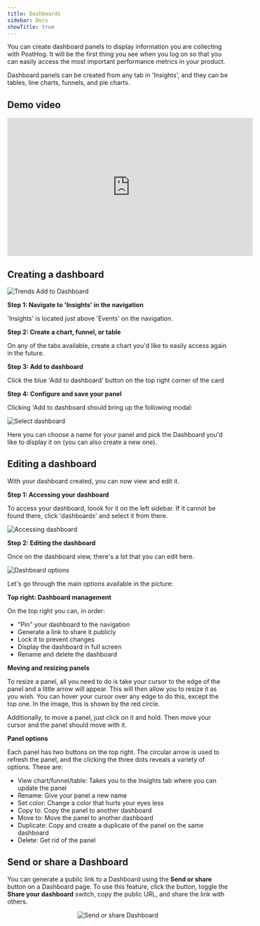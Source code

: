 ```yaml
---
title: Dashboards
sidebar: Docs
showTitle: true
---
```


You can create dashboard panels to display information you are collecting with PostHog. It will be the first thing you see when you log on so that you can easily access the most important performance metrics in your product.

Dashboard panels can be created from any tab in 'Insights', and they can be tables, line charts, funnels, and pie charts.

<BorderWrapper>
    <Quote
        imageSource="/images/customers/anca.png"
        size="md"
        name="Anca Filip"
        title="Head of Product, Mention Me"
        quote={`“The first thing I did was create a dashboard. It took just ten minutes to get the information I needed. Seeing that information so easily is amazing.”`}
    />
</BorderWrapper>

## Demo video

<iframe width="560" height="315" src="https://www.youtube.com/embed/XUKQvXrE96k" frameborder="0" allow="accelerometer; autoplay; clipboard-write; encrypted-media; gyroscope; picture-in-picture" allowfullscreen></iframe>

## Creating a dashboard

![Trends Add to Dashboard](../../images/features/dashboards/add-to-dashboard.png)

**Step 1: Navigate to 'Insights' in the navigation**

'Insights' is located just above 'Events' on the navigation.

**Step 2: Create a chart, funnel, or table**

On any of the tabs available, create a chart you'd like to easily access again in the future.

**Step 3: Add to dashboard**

Click the blue 'Add to dashboard' button on the top right corner of the card 

**Step 4: Configure and save your panel**

Clicking 'Add to dashboard should bring up the following modal:

![Select dashboard](../../images/features/dashboards/select-dashboard.png)

Here you can choose a name for your panel and pick the Dashboard you'd like to display it on (you can also create a new one).

## Editing a dashboard

With your dashboard created, you can now view and edit it.

**Step 1: Accessing your dashboard**

To access your dashboard, loook for it on the left sidebar. If it cannot be found there, click 'dashboards' and select it from there.

![Accessing dashboard](../../images/features/dashboards/dashboard-view.png)

**Step 2: Editing the dashboard**

Once on the dashboard view, there's a lot that you can edit here. 

![Dashboard options](../../images/features/dashboards/dashboard-options.png)

Let's go through the main options available in the picture:

**Top right: Dashboard management**

On the top right you can, in order:

* "Pin" your dashboard to the navigation
* Generate a link to share it publicly 
* Lock it to prevent changes
* Display the dashboard in full screen
* Rename and delete the dashboard

**Moving and resizing panels**

To resize a panel, all you need to do is take your cursor to the edge of the panel and a little arrow will appear. This will then allow you to resize it as you wish. You can hover your cursor over any edge to do this, except the top one. In the image, this is shown by the red circle.

Additionally, to move a panel, just click on it and hold. Then move your cursor and the panel should move with it.

**Panel options**

Each panel has two buttons on the top right. The circular arrow is used to refresh the panel, and the clicking the three dots reveals a variety of options. These are:

* View chart/funnel/table: Takes you to the Insights tab where you can update the panel
* Rename: Give your panel a new name
* Set color: Change a color that hurts your eyes less 
* Copy to: Copy the panel to another dashboard
* Move to: Move the panel to another dashboard 
* Duplicate: Copy and create a duplicate of the panel on the same dashboard
* Delete: Get rid of the panel

## Send or share a Dashboard

You can generate a public link to a Dashboard using the **Send or share** button on a Dashboard page. To use this feature, click the button, toggle the **Share your dashboard** switch, copy the public URL, and share the link with others.


<center>
  <img src={shareDashboardAnimation} style={{borderRadius: "10px", boxShadow: "rgba(0, 0, 0, 0.35) 0px 20px 20px", marginBottom: "60px"}} alt="Send or share Dashboard" />
</center>
